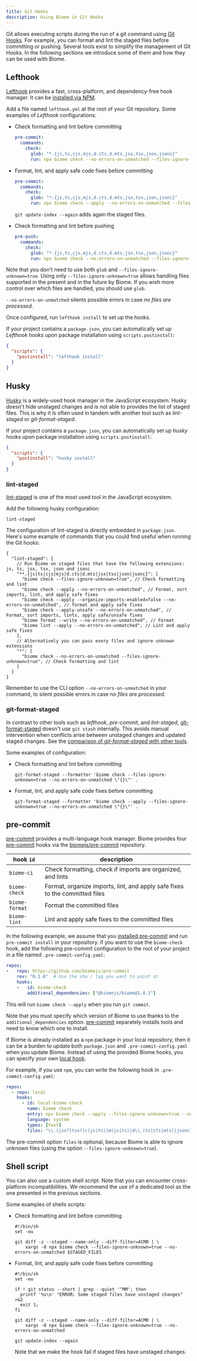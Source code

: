 ```yaml
---
title: Git Hooks
description: Using Biome in Git Hooks
---
```


Git allows executing scripts during the run of a git command using [Git Hooks](https://git-scm.com/book/en/v2/Customizing-Git-Git-Hooks).
For example, you can format and lint the staged files before committing or pushing.
Several tools exist to simplify the management of Git Hooks.
In the following sections we introduce some of them and how they can be used with Biome.


## Lefthook

[Lefthook](https://github.com/evilmartians/lefthook) provides a fast, cross-platform, and dependency-free hook manager.
It can be [installed via NPM](https://github.com/evilmartians/lefthook#install).

Add a file named `lefthook.yml` at the root of your Git repository.
Some examples of _Lefthook_ configurations:

- Check formatting and lint before committing

  ```yaml title="lefthook.yml"
  pre-commit:
    commands:
      check:
        glob: "*.{js,ts,cjs,mjs,d.cts,d.mts,jsx,tsx,json,jsonc}"
        run: npx biome check --no-errors-on-unmatched --files-ignore-unknown=true {staged_files}
  ```

- Format, lint, and apply safe code fixes before committing

  ```yaml title="lefthook.yml"
  pre-commit:
    commands:
      check:
        glob: "*.{js,ts,cjs,mjs,d.cts,d.mts,jsx,tsx,json,jsonc}"
        run: npx biome check --apply --no-errors-on-unmatched --files-ignore-unknown=true {staged_files} && git update-index --again
  ```

  `git update-index --again` adds again the staged files.

- Check formatting and lint before pushing

  ```yaml title="lefthook.yml"
  pre-push:
    commands:
      check:
        glob: "*.{js,ts,cjs,mjs,d.cts,d.mts,jsx,tsx,json,jsonc}"
        run: npx biome check --no-errors-on-unmatched --files-ignore-unknown=true {push_files}
  ```

Note that you don't need to use both `glob` and `--files-ignore-unknown=true`.
Using only `--files-ignore-unknown=true` allows handling files supported in the present and in the future by Biome.
If you wish more control over which files are handled, you should use `glob`.

`--no-errors-on-unmatched` silents possible errors in case *no files are processed*.

Once configured, run `lefthook install` to set up the hooks.

If your project contains a `package.json`,
you can automatically set up _Lefthook_ hooks upon package installation using `scripts.postinstall`:

```json title="package.json"
{
  "scripts": {
    "postinstall": "lefthook install"
  }
}
```


## Husky

[Husky](https://github.com/typicode/husky) is a widely-used hook manager in the JavaScript ecosystem.
Husky doesn't hide unstaged changes and is not able to provides the list of staged files.
This is why it is often used in tandem with another tool such as _lint-staged_ or _git-format-staged_.

If your project contains a `package.json`,
you can automatically set up _husky_ hooks upon package installation using `scripts.postinstall`:

```json title="package.json"
{
  "scripts": {
    "postinstall": "husky install"
  }
}
```

### lint-staged

[lint-staged](https://github.com/lint-staged/lint-staged) is one of the most used tool in the JavaScript ecosystem.

Add the following husky configuration:

```shell title=".husky/pre-commit"
lint-staged
```

The configuration of lint-staged is directly embedded in `package.json`.
Here's some example of commands that you could find useful when running the Git hooks:

```jsonc title="package.json"
{
  "lint-staged": {
    // Run Biome on staged files that have the following extensions: js, ts, jsx, tsx, json and jsonc
    "**.{js|ts|cjs|mjs|d.cts|d.mts|jsx|tsx|json|jsonc}": [
      "biome check --files-ignore-unknown=true", // Check formatting and lint
      "biome check --apply --no-errors-on-unmatched", // Format, sort imports, lint, and apply safe fixes
      "biome check --apply --organize-imports-enabled=false --no-errors-on-unmatched", // format and apply safe fixes
      "biome check --apply-unsafe --no-errors-on-unmatched", // Format, sort imports, lints, apply safe/unsafe fixes
      "biome format --write --no-errors-on-unmatched", // Format
      "biome lint --apply --no-errors-on-unmatched", // Lint and apply safe fixes
    ],
    // Alternatively you can pass every files and ignore unknown extensions
    "*": [
      "biome check --no-errors-on-unmatched --files-ignore-unknown=true", // Check formatting and lint
    ]
  }
}
```

Remember to use the CLI option `--no-errors-on-unmatched` in your command, to silent possible errors in case *no files are processed*.


### git-format-staged

In contrast to other tools such as _lefthook_, _pre-commit_, and _lint-staged_,
[git-format-staged](https://github.com/hallettj/git-format-staged) doesn't use `git stash` internally.
This avoids manual intervention when conflicts arise between unstaged changes and updated staged changes.
See the [comparison of _git-format-staged_ with other tools](https://github.com/hallettj/git-format-staged#comparisons-to-similar-utilities).

Some examples of configuration:

- Check formatting and lint before committing

  ```shell title=".husky/pre-commit"
  git-format-staged --formatter 'biome check --files-ignore-unknown=true --no-errors-on-unmatched \"{}\"' .
  ```

- Format, lint, and apply safe code fixes before committing

  ```shell title=".husky/pre-commit"
  git-format-staged --formatter 'biome check --apply --files-ignore-unknown=true --no-errors-on-unmatched \"{}\"' .
  ```


## pre-commit

[pre-commit](https://pre-commit.com/) provides a multi-language hook manager.
Biome provides four [pre-commit](https://pre-commit.com/) hooks via the [biomejs/pre-commit](https://github.com/biomejs/pre-commit) repository.

| hook `id`       | description                                                                 |
| --------------- | --------------------------------------------------------------------------- |
| `biome-ci`      | Check formatting, check if imports are organized, and lints                 |
| `biome-check`   | Format, organize imports, lint, and apply safe fixes to the committed files |
| `biome-format`  | Format the committed files                                                  |
| `biome-lint`    | Lint and apply safe fixes to the committed files                            |

In the following example, we assume that you [installed pre-commit](https://pre-commit.com/index.html#install) and run `pre-commit install` in your repository.
if you want to use the `biome-check` hook, add the following pre-commit configuration to the root of your project in a file named `.pre-commit-config.yaml`:

```yaml title=".pre-commit-config.yaml"
repos:
-   repo: https://github.com/biomejs/pre-commit
    rev: "0.1.0"  # Use the sha / tag you want to point at
    hooks:
    -   id: biome-check
        additional_dependencies: ["@biomejs/biome@1.4.1"]
```

This will run `biome check --apply` when you run `git commit`.

Note that you must specify which version of Biome to use thanks to the `additional_dependencies` option.
[pre-commit](https://pre-commit.com/) separately installs tools and need to know which one to install.

If Biome is already installed as a `npm` package in your local repository,
then it can be a burden to update both `package.json` and `.pre-commit-config.yaml` when you update Biome.
Instead of using the provided Biome hooks, you can specify your own [local hook](https://pre-commit.com/index.html#repository-local-hooks).

For example, if you use `npm`, you can write the following hook in `.pre-commit-config.yaml`:

```yaml title=".pre-commit-config.yaml"
repos:
  - repo: local
    hooks:
      - id: local-biome-check
        name: biome check
        entry: npx biome check --apply --files-ignore-unknown=true --no-errors-on-unmatched
        language: system
        types: [text]
        files: "\\.(jsx?|tsx?|c(js|ts)|m(js|ts)|d\\.(ts|cts|mts)|jsonc?)$"
```

The pre-commit option `files` is optional,
because Biome is able to ignore unknown files (using the option `--files-ignore-unknown=true`).


## Shell script

You can also use a custom shell script.
Note that you can encounter cross-platform incompatibilities.
We recommend the use of a dedicated tool as the one presented in the previous sections.

Some examples of shells scripts:

- Check formatting and lint before committing

  ```shell title=".git/hooks/pre-commit"
  #!/bin/sh
  set -eu

  git diff -z --staged --name-only --diff-filter=ACMR | \
      xargs -0 npx biome check --files-ignore-unknown=true --no-errors-on-unmatched $STAGED_FILES
  ```

- Format, lint, and apply safe code fixes before committing

  ```shell title=".git/hooks/pre-commit"
  #!/bin/sh
  set -eu

  if ! git status --short | grep --quiet '^MM'; then
    printf '%s\n' "ERROR: Some staged files have unstaged changes" >&2
    exit 1;
  fi

  git diff -z --staged --name-only --diff-filter=ACMR | \
      xargs -0 npx biome check --files-ignore-unknown=true --no-errors-on-unmatched

  git update-index --again
  ```

  Note that we make the hook fail if staged files have unstaged changes.
